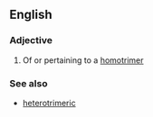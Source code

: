 ==English==

===Adjective===
{{en-adj|-}}

# Of or pertaining to a [[homotrimer]]

===See also===
* [[heterotrimeric]]